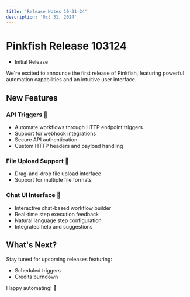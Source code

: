 ```yaml
---
title: 'Release Notes 10-31-24'
description: 'Oct 31, 2024'
---
```


# Pinkfish Release 103124
 - Initial Release

We're excited to announce the first release of Pinkfish, featuring powerful automation capabilities and an intuitive user interface.

## New Features

### API Triggers 🔌
- Automate workflows through HTTP endpoint triggers
- Support for webhook integrations
- Secure API authentication
- Custom HTTP headers and payload handling

### File Upload Support 📁
- Drag-and-drop file upload interface
- Support for multiple file formats

### Chat UI Interface 💬
- Interactive chat-based workflow builder
- Real-time step execution feedback
- Natural language step configuration
- Integrated help and suggestions


## What's Next?

Stay tuned for upcoming releases featuring:
- Scheduled triggers 
- Credits burndown 

Happy automating! 🚀